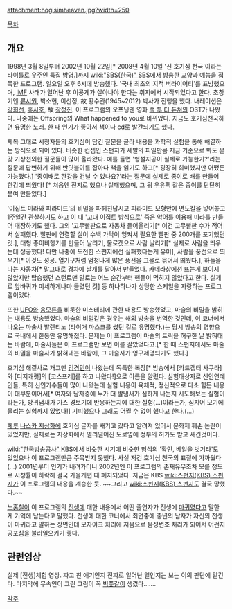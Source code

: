 attachment:hogisimheaven.jpg?width=250

[[목차]]

== 개요 ==
1998년 3월 8일부터 2002년 10월 22일[* 2008년 4월 10일 '신 호기심 천국'이라는 타이틀로 우주인 특집 방영.]까지 [[wiki:"SBS(한국)" SBS]]에서 방송한 교양과 예능을 접목한 프로그램. 일요일 오후 6시에 방송했다. '국내 최초의 지적 버라이어티'를 표방했으며, [[IMF]] 사태가 일어난 후 이공계가 살아나야 한다는 취지에서 시작되었다고 한다. 초창기엔 [[류시원]], 박소현, 이선정, 故 황수관(1945~2012) 박사가 진행을 했다. 내레이션은  [[강희선]], [[홍시호]], 故 [[장정진]]. 이 프로그램의 오프닝엔 영화 [[백 투 더 퓨쳐]]의 OST가 나왔다. 나중에는 Offspring의 What happened to you로 바뀌었다. 지금도 호기심천국하면 유명한 노래. 한 때 인기가 좋아서 책이나 cd로 발간되기도 했다.

제목 그대로 시청자들의 호기심이 담긴 질문을 골라 내용을 과학적 실험을 통해 해결하는 방식으로 되어 있다. 비슷한 컨셉인 스펀지가 세발의 피일만큼 지금 기준으로 봐도 온갖 기상천외한 질문들이 많이 올라왔다. 예를 들면 '형설지공이 실제로 가능한가?'라는 질문에 답변하기 위해 반딧불이를 잡아다 책을 읽기도 하고[* 굉장히 희미했지만 어쨌든 가능했다.] '종이배로 한강을 건널 수 있나요?'라는 질문에 실제로 종이로 배를 만들어 한강에 띄웠다! [* 처음엔 전지로 했으나 실패했으며, 그 뒤 우유팩 같은 종이를 단단히 붙여 만들었다.]

'이집트 미라와 피라미드'의 비밀을 파헤친답시고 피라미드 모형안에 면도칼을 넣어놓고 1주일간 관찰하기도 하고 이 때 '고대 이집트 방식으로' 죽은 악어를 이용해 미라를 만들어 매장하기도 했다. 그외 '고무빨판으로 자동차 들어올리기[* 이건 고무빨판 수가 적어서 실패했다. 빨판에 연결할 실이 수백 가닥이 엉켜서 필요한 빨판 중 200개를 포기했던 것.], 대형 종이비행기를 만들어 날리기, 물로켓으로 사람 날리기[* 실제로 사람을 띄우는데 성공했다! 다만 나중에 도전한 스펀지에선 실패했다는게 유머], 사람을 풍선으로 띄우기[* 이것도 성공. 열기구처럼 엄청나게 많은 풍선을 그물로 묶어서 띄웠다.], 하늘을 나는 자동차[* 말그대로 경차에 날개를 달아서 만들었다. 카메라상에선 뜨는게 보이지 않았지만 탑승했던 스턴트맨 말로는 어느 순간부터 핸들이 먹히지 않았다고 한다. 실제로 앞바퀴가 미세하게나마 들렸던 것] 등 하나하나가 상당한 스케일을 자랑하는 프로그램이었다.

또한 [[UFO]]와 [[음모론]]을 비롯한 미스테리에 관한 내용도 방송했었고, 마술의 비밀을 밝히는 내용도 방송했었다. 마술의 비밀같은 경우는 해외 방송을 번역한 것인데, 이 코너에서 나오는 마술사 발렌티노 (타이거 마스크를 썼던 걸로 유명했다.)는 당시 방송의 영향으로 국내에서 한동안 유명해졌다. 문제는 이 프로그램이 마술의 트릭을 허구한 날 밝혀대는 바람에, 마술사들은 이 프로그램만 보면 이를 갈았었다고.[* 한 때 스펀지에서도 마술의 비밀을 마술사가 밝혀내는 바람에, 그 마술사가 영구제명되기도 했다.]

호기심 해결사로 개그맨 [[김경민]]이 나왔는데 독특한 복장[* 방송에서 [카드캡터 사쿠라]와 [디지캐럿]의 [코스프레]를 하고 나왔다!]으로 이름을 알렸다. 실험대상자로 신인연예인들, 특히 신인가수들이 많이 나왔는데 실험 내용이 육체적, 정신적으로 다소 힘든 내용이 대부분이어서[* 여자와 남자중에 누가 더 발냄새가 심하게 나는지 시도해보는 실험이라든가, 방귀냄새가 가스 경보기에 반응하는지에 대한 실험(...)이라든가, 심지어 모기에 물리는 실험까지 있었다!] 기피했으나 그래도 어쩔 수 없이 했다고 한다.(...)

[[페루]] [[나스카 지상화]]에 호기심 글자를 새기고 갔다고 알려져 있어서 문화제 훼손 논란이 있었지만, 실제로는 지상화에서 멀리떨어진 도로옆에 정부의 허가도 받고 새긴것이다.

[[wiki:"한국방송공사" KBS]]에서 비슷한 시기에 비슷한 형식의 '확인, 베일을 벗겨라'도 있었으나 이 프로그램만큼 주목받지 못했다. 사실 저건 호기심 천국의 표절에 가까웠다 (...) 2001년부터 인기가 내려가더니 2002년엔 이 프로그램의 존재유무조차 모를 정도로 시청률이 하락해 결국 가을개편 때 폐지되었다. 지금은 KBS [[wiki:스펀지(KBS) 스펀지]]가 이 프로그램의 내용을 계승한 듯. ~~그리고 [[wiki:스펀지(KBS) 스펀지]]도 결국 망했다.~~

[[노홍철]]이 이 프로그램의 [[전생]]에 대한 내용에서 어떤 출연자가 전생에 [[마귀]]였다고 말한 게 기억에 남는다고 말했다. 전생에 대한 코너에서 최면중에 중년의 남자가 자신의 전생이 마귀라고 말하는 장면인데 모자이크 처리에 저음으로 음성변조 처리가 되어서 어쩐지 공포심을 불러일으키기 좋다.


== 관련영상 ==
{{{#!html
<iframe width="420" height="315" src="http://www.youtube.com/embed/8euRlolaK4Q" frameborder="0" allowfullscreen></iframe>
}}}

실제 [전생]체험 영상. 짜고 친 얘기인지 진짜로 일어난 일인지는 보는 이의 판단에 맡긴다.
마지막에 무속인이 그린 그림이 꼭 [[빅풋]]같이 생겼다.......

[[각주]]
